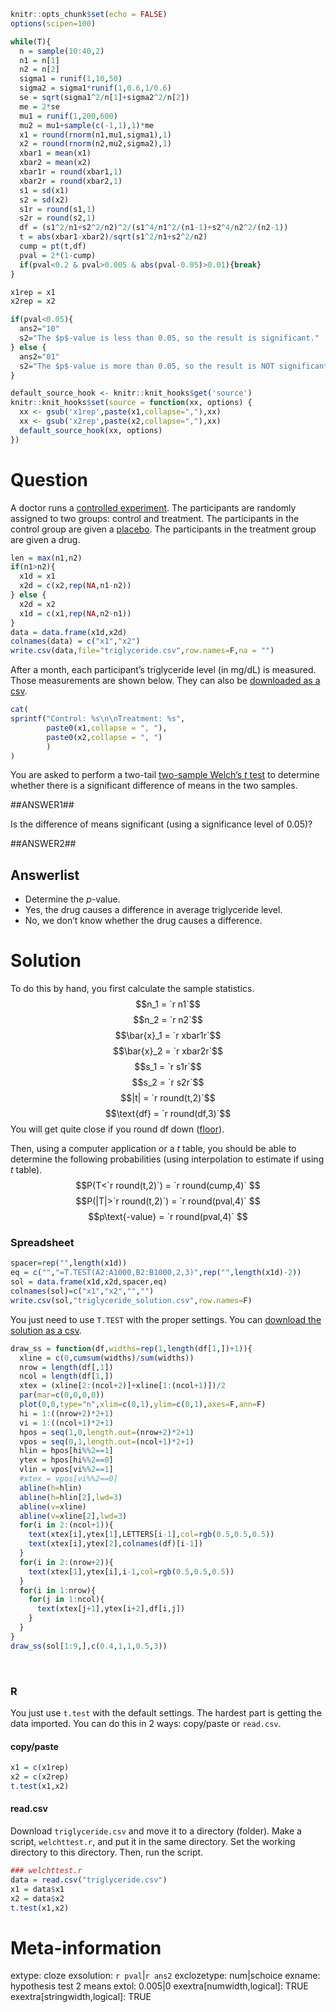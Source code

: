 ```r
knitr::opts_chunk$set(echo = FALSE)
options(scipen=100)

while(T){
  n = sample(10:40,2)
  n1 = n[1]
  n2 = n[2]
  sigma1 = runif(1,10,50)
  sigma2 = sigma1*runif(1,0.6,1/0.6)
  se = sqrt(sigma1^2/n[1]+sigma2^2/n[2])
  me = 2*se
  mu1 = runif(1,200,600)
  mu2 = mu1+sample(c(-1,1),1)*me
  x1 = round(rnorm(n1,mu1,sigma1),1)
  x2 = round(rnorm(n2,mu2,sigma2),1)
  xbar1 = mean(x1)
  xbar2 = mean(x2)
  xbar1r = round(xbar1,1)
  xbar2r = round(xbar2,1)
  s1 = sd(x1)
  s2 = sd(x2)
  s1r = round(s1,1)
  s2r = round(s2,1)
  df = (s1^2/n1+s2^2/n2)^2/(s1^4/n1^2/(n1-1)+s2^4/n2^2/(n2-1))
  t = abs(xbar1-xbar2)/sqrt(s1^2/n1+s2^2/n2)
  cump = pt(t,df)
  pval = 2*(1-cump)
  if(pval<0.2 & pval>0.005 & abs(pval-0.05)>0.01){break}
}

x1rep = x1
x2rep = x2

if(pval<0.05){
  ans2="10"
  s2="The $p$-value is less than 0.05, so the result is significant."
} else {
  ans2="01"
  s2="The $p$-value is more than 0.05, so the result is NOT significant."
}

default_source_hook <- knitr::knit_hooks$get('source')
knitr::knit_hooks$set(source = function(xx, options) {
  xx <- gsub('x1rep',paste(x1,collapse=","),xx)
  xx <- gsub('x2rep',paste(x2,collapse=","),xx)
  default_source_hook(xx, options)
})

```

Question
========

A doctor runs a [controlled experiment](https://en.wikipedia.org/wiki/Randomized_controlled_trial){target="blank"}. The participants are randomly assigned to two groups: control and treatment. The participants in the control group are given a [placebo](https://en.wikipedia.org/wiki/Placebo-controlled_study){target="blank"}. The participants in the treatment group are given a drug.

```r
len = max(n1,n2)
if(n1>n2){
  x1d = x1
  x2d = c(x2,rep(NA,n1-n2))
} else {
  x2d = x2
  x1d = c(x1,rep(NA,n2-n1))
}
data = data.frame(x1d,x2d)
colnames(data) = c("x1","x2")
write.csv(data,file="triglyceride.csv",row.names=F,na = "")
```

After a month, each participant's triglyceride level (in mg/dL) is measured. Those measurements are shown below. They can also be [downloaded as a csv](triglyceride.csv){target="blank"}.

```r
cat(
sprintf("Control: %s\n\nTreatment: %s",
        paste0(x1,collapse = ", "),
        paste0(x2,collapse = ", ")
        )
)
```

You are asked to perform a two-tail [two-sample Welch's $t$ test](https://en.wikipedia.org/wiki/Welch%27s_t-test){target="blank"} to determine whether there is a significant difference of means in the two samples.

##ANSWER1##

Is the difference of means significant (using a significance level of 0.05)?

##ANSWER2##

Answerlist
--------
* Determine the $p$-value.
* Yes, the drug causes a difference in average triglyceride level.
* No, we don't know whether the drug causes a difference.


Solution
========

To do this by hand, you first calculate the sample statistics.
$$n_1 = `r n1`$$
$$n_2 = `r n2`$$
$$\bar{x}_1 = `r xbar1r`$$
$$\bar{x}_2 = `r xbar2r`$$
$$s_1 = `r s1r`$$
$$s_2 = `r s2r`$$
$$|t| = `r round(t,2)`$$
$$\text{df} = `r round(df,3)`$$
You will get quite close if you round df down ([floor](https://en.wikipedia.org/wiki/Floor_and_ceiling_functions){target="blank"}).

Then, using a computer application or a $t$ table, you should be able to determine the following probabilities (using interpolation to estimate if using $t$ table).
$$P(T<`r round(t,2)`) = `r round(cump,4)` $$
$$P(|T|>`r round(t,2)`) = `r round(pval,4)` $$
$$p\text{-value} = `r round(pval,4)` $$

### Spreadsheet

```r
spacer=rep("",length(x1d))
eq = c("","=T.TEST(A2:A1000,B2:B1000,2,3)",rep("",length(x1d)-2))
sol = data.frame(x1d,x2d,spacer,eq)
colnames(sol)=c("x1","x2","","")
write.csv(sol,"triglyceride_solution.csv",row.names=F)
```

You just need to use `T.TEST` with the proper settings. You can [download the solution as a csv](triglyceride_solution.csv){target="blank"}.

```r
draw_ss = function(df,widths=rep(1,length(df[1,])+1)){
  xline = c(0,cumsum(widths)/sum(widths))
  nrow = length(df[,1])
  ncol = length(df[1,])
  xtex = (xline[2:(ncol+2)]+xline[1:(ncol+1)])/2
  par(mar=c(0,0,0,0))
  plot(0,0,type="n",xlim=c(0,1),ylim=c(0,1),axes=F,ann=F)
  hi = 1:((nrow+2)*2+1)
  vi = 1:((ncol+1)*2+1)
  hpos = seq(1,0,length.out=(nrow+2)*2+1)
  vpos = seq(0,1,length.out=(ncol+1)*2+1)
  hlin = hpos[hi%%2==1]
  ytex = hpos[hi%%2==0]
  vlin = vpos[vi%%2==1]
  #xtex = vpos[vi%%2==0]
  abline(h=hlin)
  abline(h=hlin[2],lwd=3)
  abline(v=xline)
  abline(v=xline[2],lwd=3)
  for(i in 2:(ncol+1)){
    text(xtex[i],ytex[1],LETTERS[i-1],col=rgb(0.5,0.5,0.5))
    text(xtex[i],ytex[2],colnames(df)[i-1])
  }    
  for(i in 2:(nrow+2)){
    text(xtex[1],ytex[i],i-1,col=rgb(0.5,0.5,0.5))
  }
  for(i in 1:nrow){
    for(j in 1:ncol){
      text(xtex[j+1],ytex[i+2],df[i,j])
    }
  }
}
draw_ss(sol[1:9,],c(0.4,1,1,0.5,3))
```
\

### R

You just use `t.test` with the default settings. The hardest part is getting the data imported. You can do this in 2 ways: copy/paste or `read.csv`.

#### copy/paste

```r
x1 = c(x1rep)
x2 = c(x2rep)
t.test(x1,x2)
```

#### read.csv

Download `triglyceride.csv` and move it to a directory (folder). Make a script, `welchttest.r`, and put it in the same directory. Set the working directory to this directory. Then, run the script. 

```r
### welchttest.r
data = read.csv("triglyceride.csv")
x1 = data$x1
x2 = data$x2
t.test(x1,x2)
```


Meta-information
================
extype: cloze
exsolution: `r pval`|`r ans2`
exclozetype: num|schoice
exname: hypothesis test 2 means
extol: 0.005|0
exextra[numwidth,logical]: TRUE
exextra[stringwidth,logical]: TRUE
